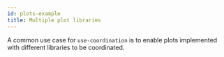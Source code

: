 ```yaml
---
id: plots-example
title: Multiple plot libraries
---
```


A common use case for `use-coordination` is to enable plots implemented with different libraries to be coordinated.

<PlotsExampleWrapper />